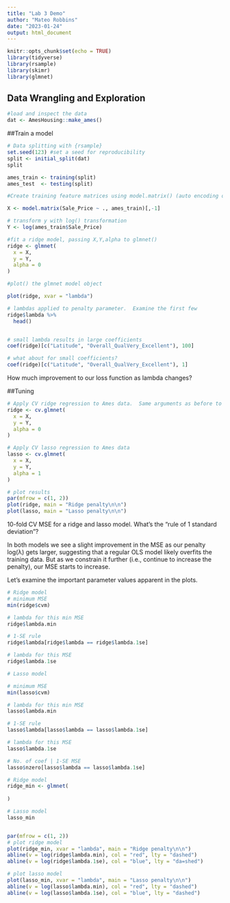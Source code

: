 ```yaml
---
title: "Lab 3 Demo"
author: "Mateo Robbins"
date: "2023-01-24"
output: html_document
---
```


```r
knitr::opts_chunk$set(echo = TRUE)
library(tidyverse)
library(rsample)
library(skimr)
library(glmnet)
```

## Data Wrangling and Exploration
```r
#load and inspect the data
dat <- AmesHousing::make_ames()

```

##Train a model
```r
# Data splitting with {rsample} 
set.seed(123) #set a seed for reproducibility
split <- initial_split(dat) 
split

ames_train <- training(split)
ames_test  <- testing(split)

```

```r
#Create training feature matrices using model.matrix() (auto encoding of categorical variables)

X <- model.matrix(Sale_Price ~ ., ames_train)[,-1]

# transform y with log() transformation
Y <- log(ames_train$Sale_Price)

```

```r
#fit a ridge model, passing X,Y,alpha to glmnet()
ridge <- glmnet(
  x = X,
  y = Y,
  alpha = 0
)

#plot() the glmnet model object

plot(ridge, xvar = "lambda")  
```

```r
# lambdas applied to penalty parameter.  Examine the first few
ridge$lambda %>% 
  head()


# small lambda results in large coefficients
coef(ridge)[c("Latitude", "Overall_QualVery_Excellent"), 100]

# what about for small coefficients?
coef(ridge)[c("Latitude", "Overall_QualVery_Excellent"), 1]
```
How much improvement to our loss function as lambda changes?

##Tuning
```r
# Apply CV ridge regression to Ames data.  Same arguments as before to glmnet()
ridge <- cv.glmnet(
  x = X,
  y = Y,
  alpha = 0
)

# Apply CV lasso regression to Ames data
lasso <- cv.glmnet(
  x = X,
  y = Y,
  alpha = 1
)

# plot results
par(mfrow = c(1, 2))
plot(ridge, main = "Ridge penalty\n\n")
plot(lasso, main = "Lasso penalty\n\n")
```

10-fold CV MSE for a ridge and lasso model. What's the "rule of 1 standard deviation"?

In both models we see a slight improvement in the MSE as our penalty log(λ) gets larger, suggesting that a regular OLS model likely overfits the training data. But as we constrain it further (i.e., continue to increase the penalty), our MSE starts to increase. 

Let's examine the important parameter values apparent in the plots.
```r
# Ridge model
# minimum MSE
min(ridge$cvm)

# lambda for this min MSE
ridge$lambda.min

# 1-SE rule
ridge$lambda[ridge$lambda == ridge$lambda.1se]

# lambda for this MSE
ridge$lambda.1se

# Lasso model

# minimum MSE
min(lasso$cvm)

# lambda for this min MSE
lasso$lambda.min

# 1-SE rule
lasso$lambda[lasso$lambda == lasso$lambda.1se]

# lambda for this MSE
lasso$lambda.1se

# No. of coef | 1-SE MSE
lasso$nzero[lasso$lambda == lasso$lambda.1se]
```

```r
# Ridge model
ridge_min <- glmnet(
  
)

# Lasso model
lasso_min


par(mfrow = c(1, 2))
# plot ridge model
plot(ridge_min, xvar = "lambda", main = "Ridge penalty\n\n")
abline(v = log(ridge$lambda.min), col = "red", lty = "dashed")
abline(v = log(ridge$lambda.1se), col = "blue", lty = "da=shed")

# plot lasso model
plot(lasso_min, xvar = "lambda", main = "Lasso penalty\n\n")
abline(v = log(lasso$lambda.min), col = "red", lty = "dashed")
abline(v = log(lasso$lambda.1se), col = "blue", lty = "dashed")
```


